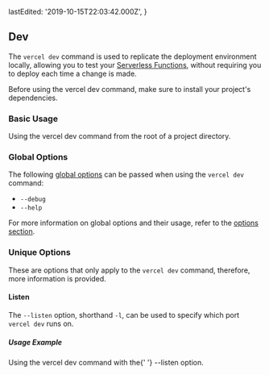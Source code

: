 
  lastEdited: '2019-10-15T22:03:42.000Z',
}

## Dev

The `vercel dev` command is used to replicate the <ProductName /> deployment environment locally, allowing you to test your [Serverless Functions](/docs/v2/serverless-functions/introduction), without requiring you to deploy each time a change is made.

<Note>
  Before using the <InlineCode>vercel dev</InlineCode> command, make sure to
  install your project's dependencies.
</Note>

### Basic Usage

<Snippet width="100%" dark text="vercel dev" />
<Caption>
  Using the <InlineCode>vercel dev</InlineCode> command from the root of a
  project directory.
</Caption>

### Global Options

The following [global options](#options) can be passed when using the `vercel dev` command:

- `--debug`
- `--help`

For more information on global options and their usage, refer to the [options section](#options).

### Unique Options

These are options that only apply to the `vercel dev` command, therefore, more information is provided.

#### Listen

The `--listen` option, shorthand `-l`, can be used to specify which port `vercel dev` runs on.

##### Usage Example

<Snippet width="100%" dark text="vercel dev --listen 5005" />
<Caption>
  Using the <InlineCode>vercel dev</InlineCode> command with the{' '}
  <InlineCode>--listen</InlineCode> option.
</Caption>
